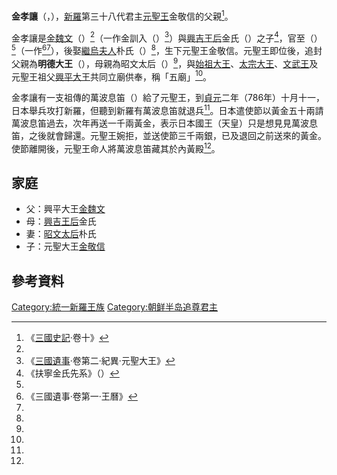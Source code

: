 '''金孝讓'''（{{朝|名=南|諺=김효양|漢=金孝讓|羅=Kim Hyoyang}}，{{bd|？||？||catIdx=K金}}），[[新羅|新羅]]第三十八代君主[[元聖王|元聖王]]金敬信的父親<ref name=ssj>《[[三國史記|三國史記]]·卷十》</ref>。

金孝讓是[[金魏文|金魏文]]（{{lang|ko|김위문}}）<ref name=ssj/>（一作{{link-ko|迊湌|잡찬|迊干}}金訓入（{{lang|ko|잡간 김훈입}}）<ref name=sys>《[[三國遺事|三國遺事]]·卷第二·紀異·元聖大王》</ref>）與[[興吉王后|興吉王后]]金氏（{{lang|ko|흥길왕후 김씨}}）之子<ref>《扶寧金氏先系》（{{lang|ko|신라김씨 선계}}）</ref>，官至{{link-ko|一吉飡|일길찬}}（{{lang|ko|일길찬}}）<ref name=ssj/>（一作{{link-ko|伊伐湌|이벌찬|大阿干}}<ref>《三國遺事·卷第一·王曆》</ref><ref name=sys/>），後娶[[繼烏夫人|繼烏夫人]]朴氏（{{lang|ko|계오부인 박씨}}）<ref name=ssj/>，生下元聖王金敬信。元聖王即位後，追封父親為'''明德大王'''（{{朝|名=南|諺=명덕대왕|漢=明德大王|羅=Myŏngtŏk dae-wang}}），母親為昭文太后（{{lang|ko|소문태후}}）<ref name=ssj/>，與[[金閼智|始祖大王]]、[[武烈王|太宗大王]]、[[文武王_(新羅)|文武王]]及元聖王祖父[[金魏文|興平大王]]共同立廟供奉，稱「五廟」<ref name=ssj/>。

金孝讓有一支祖傳的萬波息笛（{{lang|ko|만파식적}}）給了元聖王，到[[貞元_(唐朝)|貞元]]二年（786年）十月十一，日本舉兵攻打新羅，但聽到新羅有萬波息笛就退兵<ref name=sys/>。日本遣使節以黃金五十兩請萬波息笛過去，次年再送一千兩黃金，表示日本國王（天皇）只是想見見萬波息笛，之後就會歸還。元聖王婉拒，並送使節三千兩銀，已及退回之前送來的黃金。使節離開後，元聖王命人將萬波息笛藏其於內黃殿<ref name=sys/>。

== 家庭 ==
*父：興平大王[[金魏文|金魏文]]
*母：[[興吉王后|興吉王后]]金氏
*妻：[[昭文太后|昭文太后]]朴氏
*子：元聖大王[[元聖王|金敬信]]

==參考資料==
{{reflist}}

{{新罗君主}}

[[Category:統一新羅王族|Category:統一新羅王族]]
[[Category:朝鲜半岛追尊君主|Category:朝鲜半岛追尊君主]]